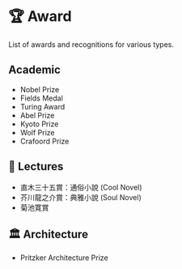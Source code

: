 
# 🏆 Award

List of awards and recognitions for various types.

## Academic

- Nobel Prize
- Fields Medal
- Turing Award
- Abel Prize
- Kyoto Prize
- Wolf Prize
- Crafoord Prize

## 📖 Lectures

- <Country iso="jp" name={false} /> 直木三十五賞：通俗小說 (Cool Novel)
- <Country iso="jp" name={false} /> 芥川龍之介賞：典雅小說 (Soul Novel)
- <Country iso="jp" name={false} /> 菊池寛賞

## 🏛️ Architecture

- Pritzker Architecture Prize
